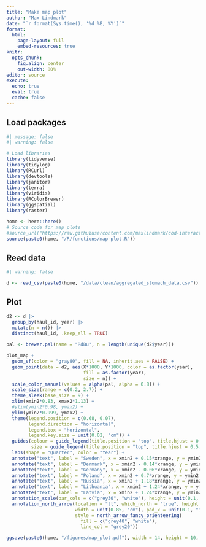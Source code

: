 ```yaml
---
title: "Make map plot"
author: "Max Lindmark"
date: "`r format(Sys.time(), '%d %B, %Y')`"
format: 
  html:
    page-layout: full
    embed-resources: true
knitr: 
  opts_chunk:
    fig.align: center
    out-width: 80%
editor: source
execute: 
  echo: true
  eval: true
  cache: false
---
```


## Load packages

```r
#| message: false
#| warning: false

# Load libraries
library(tidyverse)
library(tidylog)
library(RCurl)
library(devtools)
library(janitor)
library(terra)
library(viridis)
library(RColorBrewer)
library(ggspatial)
library(raster)

home <- here::here()
# Source code for map plots
#source_url("https://raw.githubusercontent.com/maxlindmark/cod-interactions/main/R/functions/map-plot.R")
source(paste0(home, "/R/functions/map-plot.R"))
```

## Read data

```r
#| warning: false

d <- read_csv(paste0(home, "/data/clean/aggregated_stomach_data.csv"))
```

## Plot

```r
d2 <- d |>
  group_by(haul_id, year) |> 
  mutate(n = n()) |>  
  distinct(haul_id, .keep_all = TRUE)

pal <- brewer.pal(name = "RdBu", n = length(unique(d2$year)))

plot_map +
  geom_sf(color = "gray80", fill = NA, inherit.aes = FALSE) + 
  geom_point(data = d2, aes(X*1000, Y*1000, color = as.factor(year),
                            fill = as.factor(year),
                            size = n)) + 
  scale_color_manual(values = alpha(pal, alpha = 0.8)) +
  scale_size(range = c(0.2, 2.7)) +
  theme_sleek(base_size = 9) +
  xlim(xmin2*0.83, xmax2*1.13) +
  #ylim(ymin2*0.98, ymax2) +
  ylim(ymin2*0.999, ymax2) +
  theme(legend.position = c(0.68, 0.07),
        legend.direction = "horizontal",
        legend.box = "horizontal",
        legend.key.size = unit(0.02, "cm")) +
  guides(colour = guide_legend(title.position = "top", title.hjust = 0.5, position = "inside"),
         size = guide_legend(title.position = "top", title.hjust = 0.5, ncol = 2, position = "inside")) +
  labs(shape = "Quarter", color = "Year") +
  annotate("text", label = "Sweden", x = xmin2 + 0.15*xrange, y = ymin2 + 0.75*yrange, color = "gray50", size = 2.6) +
  annotate("text", label = "Denmark", x = xmin2 - 0.14*xrange, y = ymin2 + 0.2*yrange, color = "gray50", size = 2.6, angle = 60) +
  annotate("text", label = "Germany", x = xmin2 - 0.06*xrange, y = ymin2 - 0.26*yrange, color = "gray50", size = 2.6) +
  annotate("text", label = "Poland", x = xmin2 + 0.7*xrange, y = ymin2 - 0.12*yrange, color = "gray50", size = 2.6) +
  annotate("text", label = "Russia", x = xmin2 + 1.18*xrange, y = ymin2 - 0.05*yrange, color = "gray50", size = 2.6) +
  annotate("text", label = "Lithuania", x = xmin2 + 1.24*xrange, y = ymin2 + 0.28*yrange, color = "gray50", size = 2.6, angle = 75) +
  annotate("text", label = "Latvia", x = xmin2 + 1.24*xrange, y = ymin2 + 0.55*yrange, color = "gray50", size = 2.6, angle = 75) +
  annotation_scale(bar_cols = c("grey30", "white"), height = unit(0.1, "cm")) +
  annotation_north_arrow(location = "tl", which_north = "true", height = unit(0.85, "cm"),
                         width = unit(0.85, "cm"), pad_x = unit(0.1, "in"), pad_y = unit(0.1, "in"),
                         style = north_arrow_fancy_orienteering(
                           fill = c("grey40", "white"),
                           line_col = "grey20"))

ggsave(paste0(home, "/figures/map_plot.pdf"), width = 14, height = 10, units = "cm")
```


